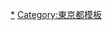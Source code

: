 {{Navbox
|name = 台東區的町名
|state = {{{state|autocollapse}}}
|titlestyle = background:#efefef;
|bodystyle = background:#f9f9f9;
|groupstyle = background:#efefef;vertical-align:top;padding:0.125em 0.25em;
|liststyle = width:auto;
|oddstyle = background:#fcfcfc;
|evenstyle =
|title = {{flagicon image|Flag of Taito, Tokyo.svg}} [[台東區]]町名
|group1=[[下谷]]地域
|list1=[[秋葉原#秋葉原（地名）|秋葉原]] &#124; [[池之端]]  &#124; [[入谷 (台東區)|入谷]] &#124; [[上野]] &#124; [[上野公園]] &#124; [[上野櫻木]] &#124; [[北上野]] &#124; [[下谷]] &#124; [[台東 (台東區)|台東]] &#124; [[根岸 (台東區)|根岸]] &#124; [[三之輪]] &#124; [[谷中 (台東區)|谷中]] &#124; [[龍泉 (台東區)|龍泉]] &#124; [[千束]]* &#124; [[日本堤]]* &#124; [[東上野]]* &#124; [[松谷 (台東區)|松谷]]*
|group2=[[淺草]]地域
|list2=[[淺草]] &#124; [[淺草橋]] &#124; [[今戶]] &#124; [[雷門 (台東區)|雷門]] &#124; [[清川 (台東區)|清川]] &#124; [[藏前]] &#124; [[小島 (台東區)|小島]] &#124; [[壽 (台東區)|壽]] &#124; [[駒形]] &#124; [[鳥越 (台東區)|鳥越]] &#124; [[西淺草]] &#124; [[橋場]] &#124; [[花川戶]] &#124; [[東淺草]] &#124; [[三筋]] &#124; [[元淺草]] &#124; [[柳橋 (台東區)|柳橋]] &#124; 千束* &#124; 日本堤* &#124; 東上野* &#124; 松谷*
|list3=<nowiki>* </nowiki>表示部分地區
}}<noinclude>
[[Category:台東區町名|*]]
[[Category:東京都模板]]
</noinclude>